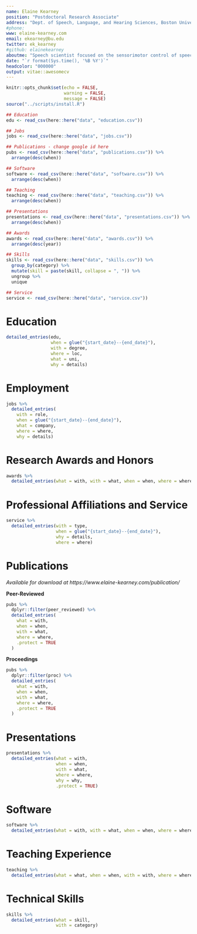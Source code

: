 ```yaml
---
name: Elaine Kearney
position: "Postdoctoral Research Associate"
address: "Dept. of Speech, Language, and Hearing Sciences, Boston University"
#phone: 
www: elaine-kearney.com
email: ekearney@bu.edu
twitter: ek_kearney
#github: elainekearney
aboutme: "Speech scientist focused on the sensorimotor control of speech in individuals with acquired motor speech disorders. I conduct both basic science and clincial research that capitalizes on my expertise in behavioral, computational modeling and neuroimaging methods. The long-term aim of my research program is to expand the evidence-based treatment options available to those with communication disorders."
date: "`r format(Sys.time(), '%B %Y')`"
headcolor: "000000"
output: vitae::awesomecv
---
```


```r
knitr::opts_chunk$set(echo = FALSE, 
                      warning = FALSE,
                      message = FALSE)
source("../scripts/install.R")
```

```r
## Education
edu <- read_csv(here::here("data", "education.csv"))

## Jobs
jobs <- read_csv(here::here("data", "jobs.csv"))

## Publications - change google id here
pubs <- read_csv(here::here("data", "publications.csv")) %>% 
  arrange(desc(when))

## Software
software <- read_csv(here::here("data", "software.csv")) %>% 
  arrange(desc(when)) 

## Teaching
teaching <- read_csv(here::here("data", "teaching.csv")) %>% 
  arrange(desc(when))

## Presentations
presentations <- read_csv(here::here("data", "presentations.csv")) %>% 
  arrange(desc(when))

## Awards
awards <- read_csv(here::here("data", "awards.csv")) %>% 
  arrange(desc(year))

## Skills
skills <- read_csv(here::here("data", "skills.csv")) %>% 
  group_by(category) %>% 
  mutate(skill = paste(skill, collapse = ", ")) %>% 
  ungroup %>% 
  unique

## Service
service <- read_csv(here::here("data", "service.csv"))
```

# Education 
```r
detailed_entries(edu, 
                 when = glue("{start_date}--{end_date}"),
                 with = degree,
                 where = loc,
                 what = uni,
                 why = details)

```

# Employment

```r
jobs %>% 
  detailed_entries(
    with = role,
    when = glue("{start_date}--{end_date}"),
    what = company,
    where = where,
    why = details)
```
\pagebreak

# Research Awards and Honors

```r
awards %>% 
  detailed_entries(what = with, with = what, when = when, where = where, why = amount)
```

# Professional Affiliations and Service

```r
service %>% 
  detailed_entries(with = type,
                   when = glue("{start_date}--{end_date}"),
                   why = details,
                   where = where)
```

# Publications
*Available for download at https://www.elaine-kearney.com/publication/*

**Peer-Reviewed**

```r
pubs %>% 
  dplyr::filter(peer_reviewed) %>% 
  detailed_entries(
    what = with,
    when = when,
    with = what,
    where = where,
    .protect = TRUE
  )
```

**Proceedings**

```r
pubs %>% 
  dplyr::filter(proc) %>% 
  detailed_entries(
    what = with,
    when = when,
    with = what,
    where = where,
    .protect = TRUE
  )
```

\pagebreak

# Presentations

```r
presentations %>% 
  detailed_entries(what = with,
                   when = when,
                   with = what,
                   where = where,
                   why = why,
                   .protect = TRUE)
```

# Software

```r
software %>% 
  detailed_entries(what = with, with = what, when = when, where = where, why = why)
```

# Teaching Experience

```r
teaching %>% 
  detailed_entries(what = what, when = when, with = with, where = where)
```

# Technical Skills

```r
skills %>% 
  detailed_entries(what = skill, 
                   with = category)
```

\pagebreak
